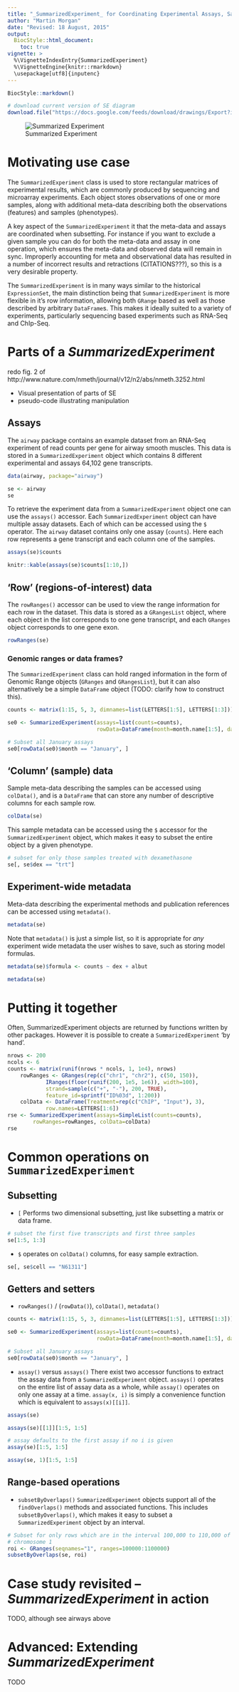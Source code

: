 ```yaml
---
title: "_SummarizedExperiment_ for Coordinating Experimental Assays, Samples, and Regions of Interest"
author: "Martin Morgan"
date: "Revised: 18 August, 2015"
output:
  BiocStyle::html_document:
    toc: true
vignette: >
  %\VignetteIndexEntry{SummarizedExperiment}
  %\VignetteEngine{knitr::rmarkdown}
  \usepackage[utf8]{inputenc}
---
```


```r
BiocStyle::markdown()
```

```r
# download current version of SE diagram
download.file("https://docs.google.com/feeds/download/drawings/Export?id=1kiC8Qlo1mhSnLDqkGiRNPSo6GWn3C2duBszCFbJCB-g&exportFormat=svg", "SE.svg")
```

![Summarized Experiment](SE.svg)

# Motivating use case

The `SummarizedExperiment` class is used to store rectangular matrices of
experimental results, which are commonly produced by sequencing and microarray
experiments.  Each object stores observations of one or more samples, along
with additional meta-data describing both the observations (features) and
samples (phenotypes).

A key aspect of the `SummarizedExperiment` it that the meta-data and assays are
coordinated when subsetting.  For instance if you want to exclude a given
sample you can do for both the meta-data and assay in one operation, which
ensures the meta-data and observed data will remain in sync.  Improperly
accounting for meta and observational data has resulted in a number of
incorrect results and retractions (CITATIONS???), so this is a very desirable
property.

The `SummarizedExperiment` is in many ways similar to the historical
`ExpressionSet`, the main distinction being that `SummarizedExperiment` is more
flexible in it's row information, allowing both `GRange` based as well as those
described by arbitrary `DataFrame`s.  This makes it ideally suited to a variety
of experiments, particularly sequencing based experiments such as RNA-Seq and
ChIp-Seq.

# Parts of a _SummarizedExperiment_

redo fig. 2 of http://www.nature.com/nmeth/journal/v12/n2/abs/nmeth.3252.html

- Visual presentation of parts of SE
- pseudo-code illustrating manipulation

## Assays

The `airway` package contains an example dataset from an RNA-Seq experiment of
read counts per gene for airway smooth muscles.  This data is stored
in a `SummarizedExperiment` object which contains 8 different
experimental and assays 64,102 gene transcripts.
```r
data(airway, package="airway")

se <- airway
se
```

To retrieve the experiment data from a `SummarizedExperiment` object one can
use the `assays()` accessor.  Each `SummarizedExperiment` object can have
multiple assay datasets.  Each of which can be accessed using the `$` operator.
The `airway` dataset contains only one assay (`counts`).  Here each row
represents a gene transcript and each column one of the samples.

```r
assays(se)$counts
```

```r
knitr::kable(assays(se)$counts[1:10,])
```

## 'Row' (regions-of-interest) data
The `rowRanges()` accessor can be used to view the range information for each
row in the dataset.  This data is stored as a `GRangesList` object, where each
object in the list corresponds to one gene transcript, and each `GRanges`
object corresponds to one gene exon.
```r
rowRanges(se)
```

### Genomic ranges or data frames?
The `SummarizedExperiment` class can hold ranged information in the form of
Genomic Range objects (`GRanges` and `GRangesList`), but it can also
alternatively be a simple `DataFrame` object (TODO: clarify how to construct
this).
```r
counts <- matrix(1:15, 5, 3, dimnames=list(LETTERS[1:5], LETTERS[1:3]))

se0 <- SummarizedExperiment(assays=list(counts=counts),
                            rowData=DataFrame(month=month.name[1:5], day=1:5))

# Subset all January assays
se0[rowData(se0)$month == "January", ]
```

## 'Column' (sample) data

Sample meta-data describing the samples can be accessed using `colData()`, and
is a `DataFrame` that can store any number of descriptive columns for each
sample row.

```r
colData(se)
```
This sample metadata can be accessed using the `$` accessor for the
`SummarizedExperiment` object, which makes it easy to subset the entire object
by a given phenotype.

```r
# subset for only those samples treated with dexamethasone
se[, se$dex == "trt"]
```

## Experiment-wide metadata
Meta-data describing the experimental methods and publication references can be
accessed using `metadata()`.
```r
metadata(se)
```

Note that `metadata()` is just a simple list, so it is appropriate for _any_
experiment wide metadata the user wishes to save, such as storing model
formulas.
```r
metadata(se)$formula <- counts ~ dex + albut

metadata(se)
```

# Putting it together

Often, SummarizedExperiment objects are returned by functions written
by other packages. However it is possible to create a `SummarizedExperiment` 'by
hand'.
```r
nrows <- 200
ncols <- 6
counts <- matrix(runif(nrows * ncols, 1, 1e4), nrows)
    rowRanges <- GRanges(rep(c("chr1", "chr2"), c(50, 150)),
            IRanges(floor(runif(200, 1e5, 1e6)), width=100),
            strand=sample(c("+", "-"), 200, TRUE),
            feature_id=sprintf("ID%03d", 1:200))
    colData <- DataFrame(Treatment=rep(c("ChIP", "Input"), 3),
            row.names=LETTERS[1:6])
rse <- SummarizedExperiment(assays=SimpleList(counts=counts),
        rowRanges=rowRanges, colData=colData)
rse
```

# Common operations on `SummarizedExperiment`

## Subsetting ##

- `[` Performs two dimensional subsetting, just like subsetting a matrix
    or data frame.
```r
# subset the first five transcripts and first three samples
se[1:5, 1:3]
```
- `$` operates on `colData()` columns, for easy sample extraction.
```r
se[, se$cell == "N61311"]
```

## Getters and setters ##

- `rowRanges()` / (`rowData()`), `colData()`, `metadata()`
```r
counts <- matrix(1:15, 5, 3, dimnames=list(LETTERS[1:5], LETTERS[1:3]))

se0 <- SummarizedExperiment(assays=list(counts=counts),
                            rowData=DataFrame(month=month.name[1:5], day=1:5))

# Subset all January assays
se0[rowData(se0)$month == "January", ]
```

- `assay()` versus `assays()`
There exist two accessor functions to extract the assay data from a
`SummarizedExperiment` object.  `assays()` operates on the entire list of assay
data as a whole, while `assay()` operates on only one assay at a time.
`assay(x, i)` is simply a convenience function which is equivalent to
`assays(x)[[i]]`.
```r
assays(se)

assays(se)[[1]][1:5, 1:5]

# assay defaults to the first assay if no i is given
assay(se)[1:5, 1:5]

assay(se, 1)[1:5, 1:5]
```

## Range-based operations ##

- `subsetByOverlaps()`
`SummarizedExperiment` objects support all of the `findOverlaps()` methods and
associated functions.  This includes `subsetByOverlaps()`, which makes it easy
to subset a `SummarizedExperiment` object by an interval.

```r
# Subset for only rows which are in the interval 100,000 to 110,000 of
# chromosome 1
roi <- GRanges(seqnames="1", ranges=100000:1100000)
subsetByOverlaps(se, roi)
```

# Case study revisited -- _SummarizedExperiment_ in action
TODO, although see airways above

# Advanced: Extending _SummarizedExperiment_
TODO
